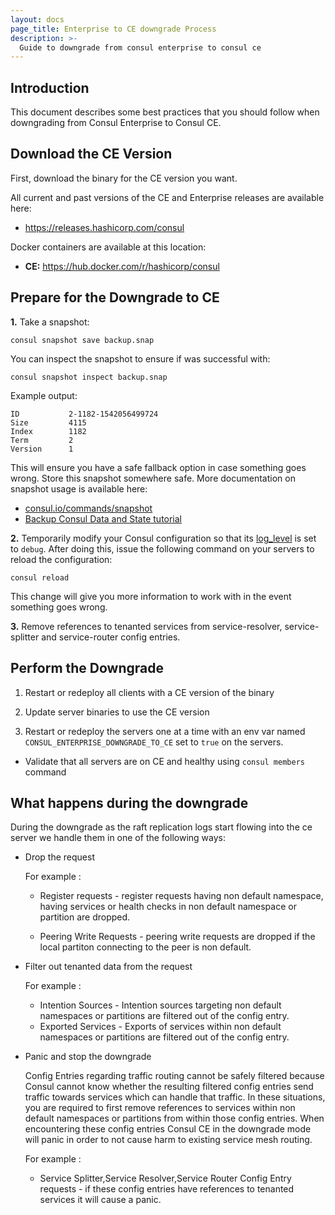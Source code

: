 ```yaml
---
layout: docs
page_title: Enterprise to CE downgrade Process
description: >-
  Guide to downgrade from consul enterprise to consul ce
---
```


## Introduction

This document describes some best practices that you should follow when
downgrading from Consul Enterprise to Consul CE.

## Download the CE Version

First, download the binary for the CE version you want.

<Tabs>
<Tab heading="Binary">

All current and past versions of the CE and Enterprise releases are
available here:

- https://releases.hashicorp.com/consul

</Tab>
<Tab heading="Docker">

Docker containers are available at this location:

- **CE:** https://hub.docker.com/r/hashicorp/consul

</Tab>

</Tabs>

## Prepare for the Downgrade to CE

**1.** Take a snapshot:

```
consul snapshot save backup.snap
```

You can inspect the snapshot to ensure if was successful with:

```
consul snapshot inspect backup.snap
```

Example output:

```
ID           2-1182-1542056499724
Size         4115
Index        1182
Term         2
Version      1
```

This will ensure you have a safe fallback option in case something goes wrong. Store
this snapshot somewhere safe. More documentation on snapshot usage is available here:

- [consul.io/commands/snapshot](/consul/commands/snapshot)
- [Backup Consul Data and State tutorial](/consul/tutorials/production-deploy/backup-and-restore)

**2.** Temporarily modify your Consul configuration so that its [log_level](/consul/docs/agent/config/cli-flags#_log_level)
is set to `debug`. After doing this, issue the following command on your servers to
reload the configuration:

```
consul reload
```

This change will give you more information to work with in the event something goes wrong.


**3.** Remove references to tenanted services from service-resolver, service-splitter and service-router config entries.


## Perform the Downgrade

1. Restart or redeploy all clients with a CE version of the binary

2. Update server binaries to use the CE version

3. Restart or redeploy the servers one at a time with an env var named `CONSUL_ENTERPRISE_DOWNGRADE_TO_CE` set to `true` on the servers.

- Validate that all servers are on CE and healthy using `consul members` command

## What happens during the downgrade

During the downgrade as the raft replication logs start flowing into the ce server we handle them in one of the following ways:

- Drop the request

   For example :
   - Register requests - register requests having non default namespace, having services or health checks in non default namespace or partition are dropped.

   - Peering Write Requests - peering write requests are dropped if the local partiton connecting to the peer is non default. 

- Filter out tenanted data from the request

  For example :
  - Intention Sources - Intention sources targeting non default namespaces or partitions are filtered out of the config entry.
  - Exported Services - Exports of services within non default namespaces or partitions are filtered out of the config entry.

- Panic and stop the downgrade

  Config Entries regarding traffic routing cannot be safely filtered because Consul cannot know whether the resulting filtered config entries send traffic towards services which can handle that traffic. In these situations, you are required to first remove references to services within non default namespaces or partitions from within those config entries. When encountering these config entries Consul CE in the downgrade mode will panic in order to not cause harm to existing service mesh routing.
  
  For example :
  - Service Splitter,Service Resolver,Service Router Config Entry requests - if these config entries have references to tenanted services it will cause a panic.